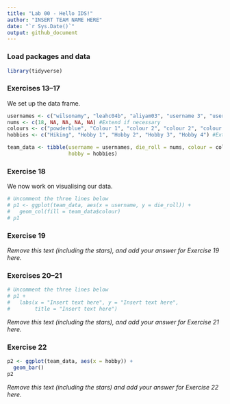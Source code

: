 ```yaml
---
title: "Lab 00 - Hello IDS!"
author: "INSERT TEAM NAME HERE"
date: "`r Sys.Date()`"
output: github_document
---
```


### Load packages and data

```r
library(tidyverse) 
```

### Exercises 13--17

We set up the data frame.

```r
usernames <- c("wilsonamy", "leahc04b", "aliyam03", "username 3", "username 4") #Extend if necessary
nums <- c(18, NA, NA, NA, NA) #Extend if necessary
colours <- c("powderblue", "Colour 1", "colour 2", "colour 2", "colour 4") #Extend if necessary
hobbies <- c("Hiking", "Hobby 1", "Hobby 2", "Hobby 3", "Hobby 4") #Extend if necessary

team_data <- tibble(username = usernames, die_roll = nums, colour = colours,
                    hobby = hobbies)
```

### Exercise 18
We now work on visualising our data.

```r
# Uncomment the three lines below
# p1 <- ggplot(team_data, aes(x = username, y = die_roll)) +
#   geom_col(fill = team_data$colour)
# p1
```

### Exercise 19

*Remove this text (including the stars), and add your answer for Exercise 19 here.*

### Exercises 20--21

```r
# Uncomment the three lines below
# p1 +
#   labs(x = "Insert text here", y = "Insert text here",
#        title = "Insert text here")
```

*Remove this text (including the stars), and add your answer for Exercise 21 here.*

### Exercise 22

```r
p2 <- ggplot(team_data, aes(x = hobby)) +
  geom_bar()
p2
```

*Remove this text (including the stars) and add your answer for Exercise 22 here.*
